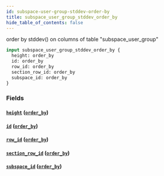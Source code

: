 ```yaml
---
id: subspace-user-group-stddev-order-by
title: subspace_user_group_stddev_order_by
hide_table_of_contents: false
---
```


order by stddev() on columns of table "subspace_user_group"

```graphql
input subspace_user_group_stddev_order_by {
  height: order_by
  id: order_by
  row_id: order_by
  section_row_id: order_by
  subspace_id: order_by
}
```

### Fields

#### [`height`](#) ([`order_by`](../enums/order-by))

#### [`id`](#) ([`order_by`](../enums/order-by))

#### [`row_id`](#) ([`order_by`](../enums/order-by))

#### [`section_row_id`](#) ([`order_by`](../enums/order-by))

#### [`subspace_id`](#) ([`order_by`](../enums/order-by))

